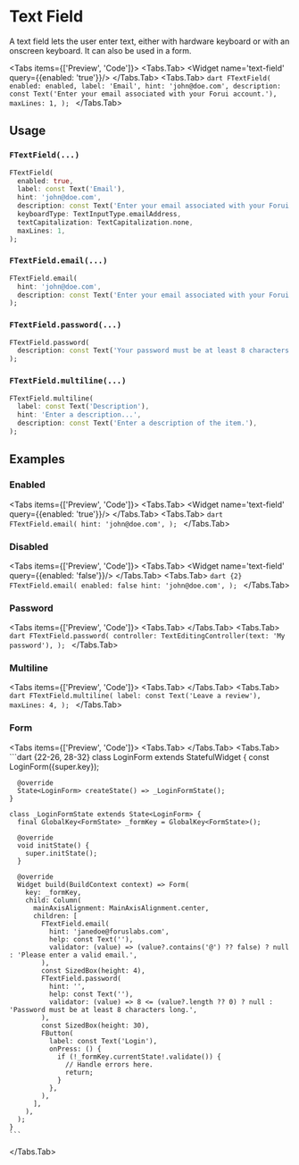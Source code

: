 
# Text Field
A text field lets the user enter text, either with hardware keyboard or with an onscreen keyboard. It can also be used
in a form.

<Tabs items={['Preview', 'Code']}>
  <Tabs.Tab>
    <Widget name='text-field' query={{enabled: 'true'}}/>
  </Tabs.Tab>
  <Tabs.Tab>
    ```dart
    FTextField(
      enabled: enabled,
      label: 'Email',
      hint: 'john@doe.com',
      description: const Text('Enter your email associated with your Forui account.'),
      maxLines: 1,
    );
    ```
  </Tabs.Tab>
</Tabs>

## Usage

### `FTextField(...)`

```dart
FTextField(
  enabled: true,
  label: const Text('Email'),
  hint: 'john@doe.com',
  description: const Text('Enter your email associated with your Forui account.'),
  keyboardType: TextInputType.emailAddress,
  textCapitalization: TextCapitalization.none,
  maxLines: 1,
);
```

### `FTextField.email(...)`

```dart
FTextField.email(
  hint: 'john@doe.com',
  description: const Text('Enter your email associated with your Forui account.'),
);
```

### `FTextField.password(...)`

```dart
FTextField.password(
  description: const Text('Your password must be at least 8 characters long.'),
);
```

### `FTextField.multiline(...)`

```dart
FTextField.multiline(
  label: const Text('Description'),
  hint: 'Enter a description...',
  description: const Text('Enter a description of the item.'),
);
```


## Examples

### Enabled

<Tabs items={['Preview', 'Code']}>
  <Tabs.Tab>
    <Widget name='text-field' query={{enabled: 'true'}}/>
  </Tabs.Tab>
  <Tabs.Tab>
    ```dart
    FTextField.email(
      hint: 'john@doe.com',
    );
    ```
  </Tabs.Tab>
</Tabs>


### Disabled

<Tabs items={['Preview', 'Code']}>
  <Tabs.Tab>
    <Widget name='text-field' query={{enabled: 'false'}}/>
  </Tabs.Tab>
  <Tabs.Tab>
    ```dart {2}
    FTextField.email(
      enabled: false
      hint: 'john@doe.com',
    );
    ```
  </Tabs.Tab>
</Tabs>


### Password

<Tabs items={['Preview', 'Code']}>
  <Tabs.Tab>
    <Widget name='text-field' variant='password' query={{}}/>
  </Tabs.Tab>
  <Tabs.Tab>
    ```dart
    FTextField.password(
      controller: TextEditingController(text: 'My password'),
    );
    ```
  </Tabs.Tab>
</Tabs>

### Multiline

<Tabs items={['Preview', 'Code']}>
  <Tabs.Tab>
    <Widget name='text-field' variant='multiline' query={{}}/>
  </Tabs.Tab>
  <Tabs.Tab>
    ```dart
    FTextField.multiline(
      label: const Text('Leave a review'),
      maxLines: 4,
    );
    ```
  </Tabs.Tab>
</Tabs>


### Form

<Tabs items={['Preview', 'Code']}>
  <Tabs.Tab>
    <Widget name='text-field' variant='form' height={550} query={{}}/>
  </Tabs.Tab>
  <Tabs.Tab>
    ```dart {22-26, 28-32}
    class LoginForm extends StatefulWidget {
      const LoginForm({super.key});

      @override
      State<LoginForm> createState() => _LoginFormState();
    }

    class _LoginFormState extends State<LoginForm> {
      final GlobalKey<FormState> _formKey = GlobalKey<FormState>();

      @override
      void initState() {
        super.initState();
      }

      @override
      Widget build(BuildContext context) => Form(
        key: _formKey,
        child: Column(
          mainAxisAlignment: MainAxisAlignment.center,
          children: [
            FTextField.email(
              hint: 'janedoe@foruslabs.com',
              help: const Text(''),
              validator: (value) => (value?.contains('@') ?? false) ? null : 'Please enter a valid email.',
            ),
            const SizedBox(height: 4),
            FTextField.password(
              hint: '',
              help: const Text(''),
              validator: (value) => 8 <= (value?.length ?? 0) ? null : 'Password must be at least 8 characters long.',
            ),
            const SizedBox(height: 30),
            FButton(
              label: const Text('Login'),
              onPress: () {
                if (!_formKey.currentState!.validate()) {
                  // Handle errors here.
                  return;
                }
              },
            ),
          ],
        ),
      );
    }
    ```
  </Tabs.Tab>
</Tabs>
